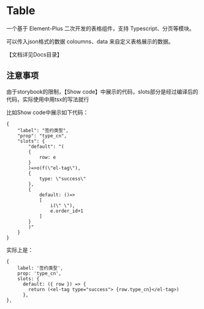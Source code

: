 


<Meta of={TableTsxStories} />

# Table

一个基于 Element-Plus 二次开发的表格组件，支持 Typescript、分页等模块。

可以传入json格式的数据 coloumns、data 来自定义表格展示的数据。

【文档详见Docs目录】

## 注意事项
由于storybook的限制，【Show code】中展示的代码，slots部分是经过编译后的代码，实际使用中用tsx的写法就行

比如Show code中展示如下代码：

```tsx
{
    "label": "签约类型",
    "prop": "type_cn",
    "slots": {
        "default": "(
        {
            row: e
        }
        )=>o(f(\"el-tag\"),
        {
            type: \"success\"
        },
        {
            default: ()=>
            [
                i(\" \"),
                e.order_id+1
            ]
        }
        )"
    }
}
```
实际上是：
```tsx
{
    label: '签约类型',
    prop: 'type_cn',
    slots: {
      default: ({ row }) => {
        return (<el-tag type="success"> {row.type_cn}</el-tag>)
      },
},
```

